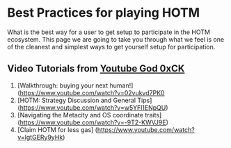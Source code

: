 
# Best Practices for playing HOTM

What is the best way for a user to get setup to participate in the HOTM ecosystem. 
This page we are going to take you through what we feel is one of the cleanest and simplest ways to get yourself setup for participation.


## Video Tutorials from [Youtube God 0xCK](https://www.youtube.com/channel/UCDQ_cLNINBP1V1au_ktXy3A)

1. [Walkthrough: buying your next human!] (https://www.youtube.com/watch?v=02vukvd7PK0
1. [HOTM: Strategy Discussion and General Tips] (https://www.youtube.com/watch?v=w5YFl1ENpQU)
1. [Navigating the Metacity and OS coordinate traits] (https://www.youtube.com/watch?v=-9T2-KWVJ9E)
1. [Claim HOTM for less gas] (https://www.youtube.com/watch?v=lgtGERy9yHk)
